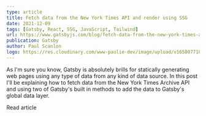 ```yaml
---
type: article
title: Fetch data from the New York Times API and render using SSG
date: 2021-12-09
tags: [Gatsby, React, SSG, JavaScript, Tailwind]
url: https://www.gatsbyjs.com/blog/fetch-data-from-the-new-york-times-api-using-ssg
publication: Gatsby
author: Paul Scanlon
logo: https://res.cloudinary.com/www-paulie-dev/image/upload/v1658077182/paulie.dev/Logos/gatsby-logo_dgbkjm.png
---
```


As I'm sure you know, Gatsby is absolutely brills for statically generating web pages using any type of data from any
kind of data source. In this post I'll be explaining how to fetch data from the New York Times Archive API and using two
of Gatsby's built in methods to add the data to Gatsby's global data layer.

<CtaExternal href='https://www.gatsbyjs.com/blog/fetch-data-from-the-new-york-times-api-using-ssg'>
  Read article
</CtaExternal>
